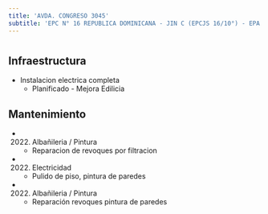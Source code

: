 ```yaml
---
title: 'AVDA. CONGRESO 3045'
subtitle: 'EPC N° 16 REPUBLICA DOMINICANA - JIN C (EPCJS 16/10°) - EPA N° 16 REPUBLICA DOMINICANA'
---
```


#
## Infraestructura

* Instalacion electrica completa 
    + Planificado - Mejora Edilicia 


## Mantenimiento

*  (2022) Albañileria / Pintura 
    + Reparacion de revoques por filtracion

*  (2022) Electricidad 
    + Pulido de piso, pintura de paredes

*  (2022) Albañileria / Pintura 
    + Reparación revoques pintura de paredes







